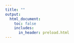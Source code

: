 ```yaml
---
title: ""
output:
  html_document:
    toc: false
    includes:
      in_header: preload.html
---
```


```{=html}
<script src="path/to/d3.v7.min.js" defer></script>
<script src="path/to/tom-select.complete.min.js" defer></script>
<link href="path/to/tom-select.bootstrap5.css" rel="stylesheet">
<link href="https://cdnjs.cloudflare.com/ajax/libs/font-awesome/6.5.0/css/all.min.css" rel="stylesheet">

```


<script src="path/to/d3.heatmap.js" defer></script>

<div id="heatmap-container">
  <svg></svg>
</div>
 
